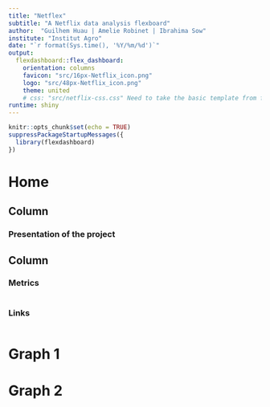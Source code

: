```yaml
---
title: "Netflex"
subtitle: "A Netflix data analysis flexboard"
author:  "Guilhem Huau | Amelie Robinet | Ibrahima Sow"
institute: "Institut Agro"
date: "`r format(Sys.time(), '%Y/%m/%d')`"
output:
  flexdashboard::flex_dashboard:
    orientation: columns
    favicon: "src/16px-Netflix_icon.png"
    logo: "src/48px-Netflix_icon.png"
    theme: united
    # css: "src/netflix-css.css" Need to take the basic template from flexdashboard and change it
runtime: shiny
---
```


```r
knitr::opts_chunk$set(echo = TRUE)
suppressPackageStartupMessages({
  library(flexdashboard)
})
```


Home
=======================================================================

Column {data-width=650}
-----------------------------------------------------------------------

### **Presentation of the project**



Column {data-width=350}
-----------------------------------------------------------------------

### Metrics

```r

```

### Links

```r

```

Graph 1
=======================================================================

Graph 2
=======================================================================